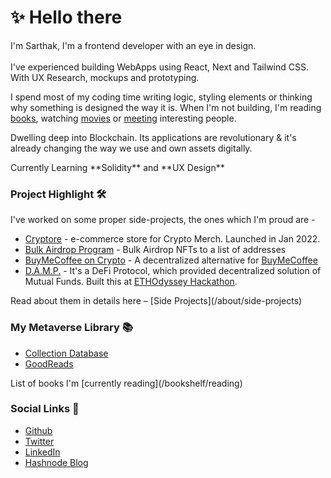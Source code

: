 
# ✨ Hello there

I'm Sarthak, I'm a frontend developer with an eye in design.<br></br>
I've experienced building WebApps using React, Next and Tailwind CSS.
With UX Research, mockups and prototyping.

I spend most of my coding time writing logic, styling elements or thinking why something is designed the way it is.
When I'm not building, I'm reading [books](https://www.goodreads.com/user/show/83877949-sarthak), watching [movies](https://www.imdb.com/user/ur71194765/ratings) or [meeting](https://cal.com/sarthakv/30min) interesting people.

Dwelling deep into Blockchain. Its applications are revolutionary & it's already changing the way we use and own assets digitally.

<Callout emoji="🧑🏻‍💻">
  Currently Learning **Solidity** and **UX Design**
</Callout>

### Project Highlight 🛠

I've worked on some proper side-projects, the ones which I'm proud are -

- [Cryptore](https://www.cryptore.shop) - e-commerce store for Crypto Merch. Launched in Jan 2022.
- [Bulk Airdrop Program](https://github.com/sarthakvdev/AirDrop-Bulk) - Bulk Airdrop NFTs to a list of addresses
- [BuyMeCoffee on Crypto](https://github.com/sarthakvdev/bmc-crypto-client) - A decentralized alternative for [BuyMeCoffee](https://www.buymeacoffee.com/)
- [D.A.M.P.](https://devfolio.co/submissions/damp-dd4c) - It's a DeFi Protocol, which provided decentralized solution of Mutual Funds. Built this at [ETHOdyssey Hackathon](https://ethodyssey.devfolio.co/).

<Callout emoji="🦾">
  Read about them in details here – [Side Projects](/about/side-projects)
</Callout>

### My Metaverse Library 📚

- [Collection Database](https://www.notion.so/lightbing/Library-f286c66e03a441179ef80ad8be43f796)
- [GoodReads](https://www.goodreads.com/user/show/83877949-sarthak)

<Callout emoji="📖">
  List of books I'm [currently reading](/bookshelf/reading)
</Callout>

### Social Links 🔗

- [Github](https://github.com/sarthakvdev)
- [Twitter](https://twitter.com/srthkv)
- [LinkedIn](https://linkedin.com/in/sarthakv)
- [Hashnode Blog](https://sarthakv.hashnode.dev)
